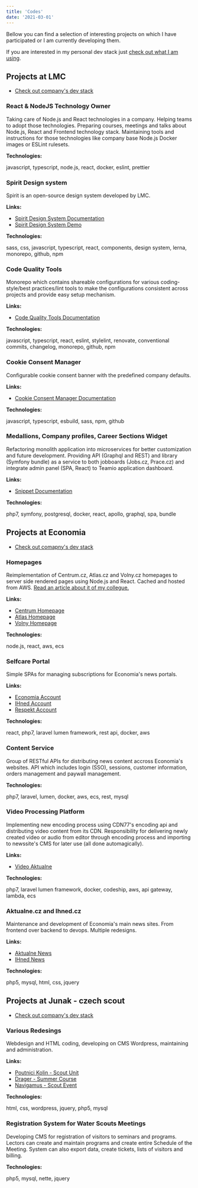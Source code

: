 ```yaml
---
title: 'Codes'
date: '2021-03-01'
---
```


Bellow you can find a selection of interesting projects on which I have participated or I am currently developing them.

If you are interested in my personal dev stack just [check out what I am using](/uses).

## Projects at LMC

- [Check out company's dev stack](https://stackshare.io/literat/lmc-s-r-o)

### React & NodeJS Technology Owner

Taking care of Node.js and React technologies in a company. Helping teams to adopt those technologies. Preparing courses, meetings and talks about Node.js, React and Frontend technology stack. Maintaining tools and instructions for those technologies like company base Node.js Docker images or ESLint rulesets.

**Technologies:**

<t>javascript, typescript, node.js, react, docker, eslint, prettier</t>

### Spirit Design system

Spirit is an open-source design system developed by LMC.

**Links:**

- [Spirit Design System Documentation](https://github.com/lmc-eu/spirit-design-system)
- [Spirit Design System Demo](https://lmc-eu.github.io/spirit-design-system/web/)

**Technologies:**

<t>sass, css, javascript, typescript, react, components, design system, lerna, monorepo, github, npm</t>

### Code Quality Tools

Monorepo which contains shareable configurations for various coding-style/best practices/lint tools to make the configurations consistent across projects and provide easy setup mechanism.

**Links:**

- [Code Quality Tools Documentation](https://github.com/lmc-eu/code-quality-tools)

**Technologies:**

<t>
  javascript, typescript, react, eslint, stylelint, renovate, conventional commits, changelog, monorepo, github, npm
</t>

### Cookie Consent Manager

Configurable cookie consent banner with the predefined company defaults.

**Links:**

- [Cookie Consent Manager Documentation](https://github.com/lmc-eu/cookie-consent-manager)

**Technologies:**

<t>javascript, typescript, esbuild, sass, npm, github</t>

### Medallions, Company profiles, Career Sections Widget

Refactoring monolith application into microservices for better customization and future development. Providing API (Graphql and REST) and library (Symfony bundle) as a service to both jobboards (Jobs.cz, Prace.cz) and integrate admin panel (SPA, React) to Teamio application dashboard.

**Links:**

- [Snippet Documentation](https://snippet.capybara.lmc.cz/)

**Technologies:**

<t>php7, symfony, postgresql, docker, react, apollo, graphql, spa, bundle</t>

## Projects at Economia

- [Check out comapny's dev stack](https://stackshare.io/literat/economia-a-s)

### Homepages

Reimplementation of Centrum.cz, Atlas.cz and Volny.cz homepages to server side rendered pages using Node.js and React. Cached and hosted from AWS.
[Read an article about it of my collegue.](https://nadsenyvyvojar.cz/kdyz-refactoring-neni-reseni-aneb-nove-centrum-cz/)

**Links:**

- [Centrum Homepage](https://www.centrum.cz/)
- [Atlas Homepage](https://www.atlas.cz/)
- [Volny Homepage](https://www.volny.cz/)

**Technologies:**

<t>node.js, react, aws, ecs</t>

### Selfcare Portal

Simple SPAs for managing subscriptions for Economia's news portals.

**Links:**

- [Economia Account](https://ucet.economia.cz/)
- [IHned Account](https://ucet.ihned.cz/)
- [Respekt Account](https://ucet.respekt.cz/)

**Technologies:**

<t>react, php7, laravel lumen framework, rest api, docker, aws</t>

### Content Service

Group of RESTful APIs for distributing news content accross Economia's websites. API which includes login (SSO), sessions, customer information, orders management and paywall management.

**Technologies:**

<t>php7, laravel, lumen, docker, aws, ecs, rest, mysql</t>

### Video Processing Platform

Implementing new encoding process using CDN77's encoding api and distributing video content from its CDN.
Responsibility for delivering newly created video or audio from editor through encoding process and importing to newssite's CMS for later use (all done automagically).

**Links:**

- [Video Aktualne](https://video.aktualne.cz)

**Technologies:**

<t>php7, laravel lumen framework, docker, codeship, aws, api gateway, lambda, ecs</t>

### Aktualne.cz and Ihned.cz

Maintenance and development of Economia's main news sites. From frontend over backend to devops. Multiple redesigns.

**Links:**

- [Aktualne News](https://www.aktualne.cz)
- [IHned News](https://www.ihned.cz)

**Technologies:**

<t>php5, mysql, html, css, jquery</t>

## Projects at Junak - czech scout

- [Check out company's dev stack](https://stackshare.io/literat/junak-cesky-skaut-z-s)

### Various Redesings

Webdesign and HTML coding, developing on CMS Wordpress, maintaining and administration.

**Links:**

- [Poutnici Kolin - Scout Unit](https://poutnicikolin.cz)
- [Drager - Summer Course](https://drager.skauting.cz)
- [Navigamus - Scout Event](https://navigamus.cz)

**Technologies:**

<t>html, css, wordpress, jquery, php5, mysql</t>

### Registration System for Water Scouts Meetings

Developing CMS for registration of visitors to seminars and programs. Lectors can create and maintain programs and create entire Schedule of the Meeting. System can also export data, create tickets, lists of visitors and billing.

**Technologies:**

<t>php5, mysql, nette, jquery</t>
